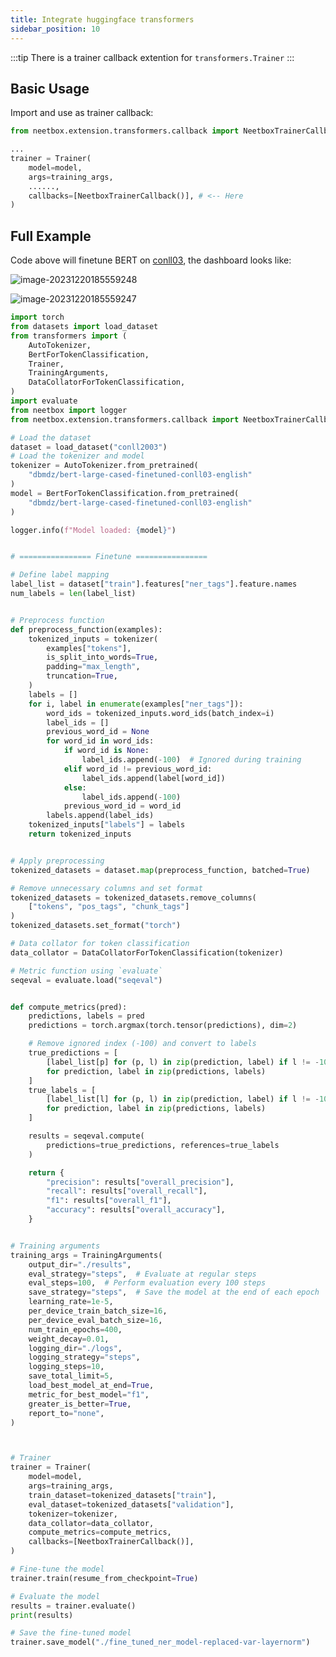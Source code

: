 ```yaml
---
title: Integrate huggingface transformers
sidebar_position: 10
---
```


:::tip
There is a trainer callback extention for `transformers.Trainer`
:::

## Basic Usage

Import and use as trainer callback:

```python
from neetbox.extension.transformers.callback import NeetboxTrainerCallback

...
trainer = Trainer(
    model=model,
    args=training_args,
    ......,
    callbacks=[NeetboxTrainerCallback()], # <-- Here
)
```


## Full Example

Code above will finetune BERT on [conll03](https://huggingface.co/datasets/eriktks/conll2003), the dashboard looks like:


![image-20231220185559248](./imgs/transformer-trainer-callback/Snipaste_2025-04-25_15-52-27.png)

![image-20231220185559247](./imgs/transformer-trainer-callback/Snipaste_2025-04-25_15-51-53.png)


```python
import torch
from datasets import load_dataset
from transformers import (
    AutoTokenizer,
    BertForTokenClassification,
    Trainer,
    TrainingArguments,
    DataCollatorForTokenClassification,
)
import evaluate
from neetbox import logger
from neetbox.extension.transformers.callback import NeetboxTrainerCallback

# Load the dataset
dataset = load_dataset("conll2003")
# Load the tokenizer and model
tokenizer = AutoTokenizer.from_pretrained(
    "dbmdz/bert-large-cased-finetuned-conll03-english"
)
model = BertForTokenClassification.from_pretrained(
    "dbmdz/bert-large-cased-finetuned-conll03-english"
)

logger.info(f"Model loaded: {model}")


# ================ Finetune ================

# Define label mapping
label_list = dataset["train"].features["ner_tags"].feature.names
num_labels = len(label_list)


# Preprocess function
def preprocess_function(examples):
    tokenized_inputs = tokenizer(
        examples["tokens"],
        is_split_into_words=True,
        padding="max_length",
        truncation=True,
    )
    labels = []
    for i, label in enumerate(examples["ner_tags"]):
        word_ids = tokenized_inputs.word_ids(batch_index=i)
        label_ids = []
        previous_word_id = None
        for word_id in word_ids:
            if word_id is None:
                label_ids.append(-100)  # Ignored during training
            elif word_id != previous_word_id:
                label_ids.append(label[word_id])
            else:
                label_ids.append(-100)
            previous_word_id = word_id
        labels.append(label_ids)
    tokenized_inputs["labels"] = labels
    return tokenized_inputs


# Apply preprocessing
tokenized_datasets = dataset.map(preprocess_function, batched=True)

# Remove unnecessary columns and set format
tokenized_datasets = tokenized_datasets.remove_columns(
    ["tokens", "pos_tags", "chunk_tags"]
)
tokenized_datasets.set_format("torch")

# Data collator for token classification
data_collator = DataCollatorForTokenClassification(tokenizer)

# Metric function using `evaluate`
seqeval = evaluate.load("seqeval")


def compute_metrics(pred):
    predictions, labels = pred
    predictions = torch.argmax(torch.tensor(predictions), dim=2)

    # Remove ignored index (-100) and convert to labels
    true_predictions = [
        [label_list[p] for (p, l) in zip(prediction, label) if l != -100]
        for prediction, label in zip(predictions, labels)
    ]
    true_labels = [
        [label_list[l] for (p, l) in zip(prediction, label) if l != -100]
        for prediction, label in zip(predictions, labels)
    ]

    results = seqeval.compute(
        predictions=true_predictions, references=true_labels
    )

    return {
        "precision": results["overall_precision"],
        "recall": results["overall_recall"],
        "f1": results["overall_f1"],
        "accuracy": results["overall_accuracy"],
    }


# Training arguments
training_args = TrainingArguments(
    output_dir="./results",
    eval_strategy="steps",  # Evaluate at regular steps
    eval_steps=100,  # Perform evaluation every 100 steps
    save_strategy="steps",  # Save the model at the end of each epoch
    learning_rate=1e-5,
    per_device_train_batch_size=16,
    per_device_eval_batch_size=16,
    num_train_epochs=400,
    weight_decay=0.01,
    logging_dir="./logs",
    logging_strategy="steps",
    logging_steps=10,
    save_total_limit=5,
    load_best_model_at_end=True,
    metric_for_best_model="f1",
    greater_is_better=True,
    report_to="none",
)



# Trainer
trainer = Trainer(
    model=model,
    args=training_args,
    train_dataset=tokenized_datasets["train"],
    eval_dataset=tokenized_datasets["validation"],
    tokenizer=tokenizer,
    data_collator=data_collator,
    compute_metrics=compute_metrics,
    callbacks=[NeetboxTrainerCallback()],
)

# Fine-tune the model
trainer.train(resume_from_checkpoint=True)

# Evaluate the model
results = trainer.evaluate()
print(results)

# Save the fine-tuned model
trainer.save_model("./fine_tuned_ner_model-replaced-var-layernorm")
```
